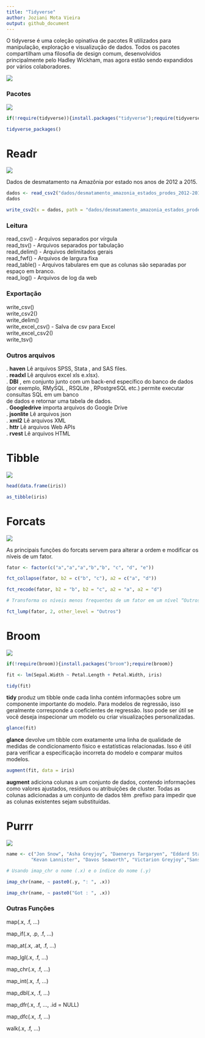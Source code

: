 ```yaml
---
title: "Tidyverse"
author: Joziani Mota Vieira
output: github_document
---
```



O tidyverse é uma coleção opinativa de pacotes R utilizados para manipulação, exploração e visualizução de dados. Todos os pacotes compartilham uma filosofia de design comum, desenvolvidos principalmente pelo Hadley Wickham, mas agora estão sendo expandidos por vários colaboradores.

![](imagens/tidyverse.png)

### Pacotes
      
![](imagens/pacotes.png)
            
            
```r
if(!require(tidyverse)){install.packages("tidyverse");require(tidyverse)}

tidyverse_packages()
```   

# Readr

![](imagens/readr.png)

Dados de desmatamento na Amazônia por estado nos anos de 2012 a 2015.

```r

dados <- read_csv2("dados/desmatamento_amazonia_estados_prodes_2012-2015.csv", n_max = 10)
dados

write_csv2(x = dados, path = "dados/desmatamento_amazonia_estados_prodes_2012-2015_v2.csv")

```

### Leitura

read_csv() - Arquivos separados por vírgula <br />
read_tsv() - Arquivos separados por tabulação <br />
read_delim() - Arquivos delimitados gerais <br />
read_fwf() - Arquivos de largura fixa <br />
read_table() - Arquivos tabulares em que as colunas são separadas por espaço em branco. <br />
read_log() - Arquivos de log da web <br />

### Exportação

write_csv() <br />
write_csv2() <br />
write_delim() <br />
write_excel_csv() - Salva de csv para Excel <br />
write_excel_csv2() <br />
write_tsv() <br />


### Outros arquivos

. **haven** Lê arquivos SPSS, Stata , and SAS files. <br />
. **readxl** Lê arquivos excel xls e.xlsx). <br />
. **DBI** , em conjunto junto com um back-end específico do banco de dados (por exemplo,
RMySQL , RSQLite , RPostgreSQL etc.) permite executar consultas SQL em um banco <br />
de dados e retornar uma tabela de dados. <br />
. **Googledrive** importa arquivos do Google Drive <br />
. **jsonlite** Lê  arquivos json <br />
. **xml2** Lê arquivos XML <br />
. **httr** Lê arquivos Web APIs <br />
. **rvest** Lê arquivos HTML

# Tibble

![](imagens/tibble.png)

```r

head(data.frame(iris))

as_tibble(iris)

```

# Forcats

![](imagens/forcats.png)

As principais funções do forcats servem para alterar a ordem e modificar os níveis de um fator. 

```r

fator <- factor(c("a","a","a","b","b", "c", "d", "e"))

fct_collapse(fator, b2 = c("b", "c"), a2 = c("a", "d"))

```

```r

fct_recode(fator, b2 = "b", b2 = "c", a2 = "a", a2 = "d")

```

```r
# Transforma os níveis menos frequentes de um fator em um nível “Outros”.

fct_lump(fator, 2, other_level = "Outros")

```

# Broom

![](imagens/broom.png)


```r

if(!require(broom)){install.packages("broom");require(broom)}

fit <- lm(Sepal.Width ~ Petal.Length + Petal.Width, iris)

tidy(fit)

```

**tidy** produz um tibble onde cada linha contém informações sobre um componente importante do modelo. Para modelos de regressão, isso geralmente corresponde a coeficientes de regressão. Isso pode ser útil se você deseja inspecionar um modelo ou criar visualizações personalizadas.


```r

glance(fit)

```

**glance** devolve um tibble com exatamente uma linha de qualidade de medidas de condicionamento físico e estatísticas relacionadas. Isso é útil para verificar a especificação incorreta do modelo e comparar muitos modelos.


```r

augment(fit, data = iris)

```

**augment** adiciona colunas a um conjunto de dados, contendo informações como valores ajustados, resíduos ou atribuições de cluster. Todas as colunas adicionadas a um conjunto de dados têm .prefixo para impedir que as colunas existentes sejam substituídas.

# Purrr

![](imagens/purrr.png)

```r
name <- c("Jon Snow", "Asha Greyjoy", "Daenerys Targaryen", "Eddard Stark", "Brienne of Tarth","Melisandre",
         "Kevan Lannister", "Davos Seaworth", "Victarion Greyjoy","Sansa Stark")

# Usando imap_chr o nome (.x) e o índice do nome (.y)

imap_chr(name, ~ paste0(.y, ": ", .x))

imap_chr(name, ~ paste0("Got : ", .x))

```

### Outras Funções

map(.x, .f, ...) <br />

map_if(.x, .p, .f, ...) <br />

map_at(.x, .at, .f, ...) <br />

map_lgl(.x, .f, ...) <br />

map_chr(.x, .f, ...) <br />

map_int(.x, .f, ...) <br />

map_dbl(.x, .f, ...) <br />

map_dfr(.x, .f, ..., .id = NULL) <br />

map_dfc(.x, .f, ...) <br />

walk(.x, .f, ...) <br />


